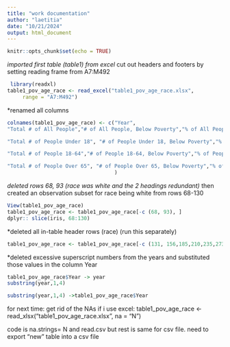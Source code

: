 ```yaml
---
title: "work documentation"
author: "laetitia"
date: "10/21/2024"
output: html_document
---
```


```r
knitr::opts_chunk$set(echo = TRUE)
```



*imported first table (table1) from excel
*cut out headers and footers by setting reading frame from A7:M492
```r
 library(readxl)
table1_pov_age_race <- read_excel("table1_pov_age_race.xlsx", 
     range = "A7:M492")
```


*renamed all columns
```r
colnames(table1_pov_age_race) <- c("Year",
"Total # of All People","# of All People, Below Poverty","% of All People, Below Poverty", 

"Total # of People Under 18", "# of People Under 18, Below Poverty","% of People Under 18, Below Poverty",

"Total # of People 18-64","# of People 18-64, Below Poverty","% of People 18-64, Below Poverty", 

"Total # of People Over 65", "# of People Over 65, Below Poverty","% of People Over 65, Below Poverty"
                                   )
```



*deleted rows 68, 93 (race was white and the 2 headings redundant)
*then created an observation subset for race being white from rows 68-130
```r
View(table1_pov_age_race)
table1_pov_age_race <- table1_pov_age_race[-c (68, 93), ]
dplyr:: slice(iris, 68:130)
```


*deleted all in-table header rows (race) (run this separately)
```r
table1_pov_age_race <- table1_pov_age_race[-c (131, 156,185,210,235,273,298,323,339,364,389,405,430), ]

```

*deleted excessive superscript numbers from the years and substituted those values in the column Year
```r
table1_pov_age_race$Year -> year
substring(year,1,4)

substring(year,1,4) ->table1_pov_age_race$Year
```

for next time: 
get rid of the NAs 
if i use excel: 
table1_pov_age_race <- read_xlsx("table1_pov_age_race.xlsx", na = "N")

code is na.strings= N and read.csv but rest is same for csv file. need to export "new" table into a csv file


